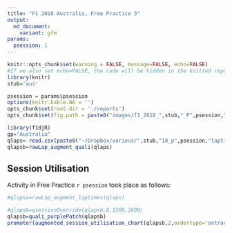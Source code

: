 ```yaml
---
title: "F1 2018 Australia, Free Practice 3"
output:
  md_document:
    variant: gfm
params:
  psession: 1
---
```


```r
knitr::opts_chunk$set(warning = FALSE, message=FALSE, echo=FALSE)
#If we also set echo=FALSE, the code will be hidden in the knitted report
library(knitr)
stub='aus'

psession = params$psession
options(knitr.kable.NA = '')
opts_chunk$set(root.dir = './reports')
opts_chunk$set(fig.path = paste0("images/f1_2018_",stub,"_P",psession,"-"))
```


```r
library(f1djR)
gp="Australia"
qlaps= read.csv(paste0("~/Dropbox/various/",stub,"18_p",psession,"laptimes.csv"))
qlapsb=rawLap_augment_quali(qlaps)
```

## Session Utilisation

Activity in Free Practice `r psession` took place as follows:

```r
#qlapsa=rawLap_augment_laptimes(qlaps)

#qlapsb=qsessionOverride(qlapsb,0,1200,2600)
qlapsb=quali_purplePatch(qlapsb)
promoter(augmented_session_utilisation_chart(qlapsb,2,ordertype='ontrack',session=paste("F1",gp,"2018, Free Practice",psession)))
```
